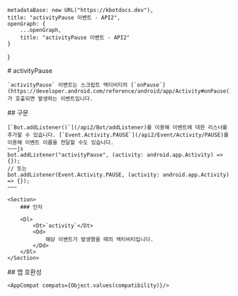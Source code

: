 
    metadataBase: new URL("https://kbotdocs.dev"),
    title: "activityPause 이벤트 - API2",
    openGraph: {
        ...openGraph,
        title: "activityPause 이벤트 - API2"
    }
}

<Section>
    # activityPause

    `activityPause` 이벤트는 스크립트 액티비티의 [`onPause`](https://developer.android.com/reference/android/app/Activity#onPause())가 호출되면 발생하는 이벤트입니다.
</Section>
<Section>
    ## 구문

    [`Bot.addListener()`](/api2/Bot/addListener)를 이용해 이벤트에 대한 리스너를 추가할 수 있습니다. [`Event.Activity.PAUSE`](/api2/Event/Activity/PAUSE)를 이용해 이벤트 이름을 전달할 수도 있습니다.
    ~~~js
    bot.addListener("activityPause", (activity: android.app.Activity) => {});
    // 또는
    bot.addListener(Event.Activity.PAUSE, (activity: android.app.Activity) => {});
    ~~~

    <Section>
        ### 인자

        <Dl>
            <Dt>`activity`</Dt>
            <Dd>
                해당 이벤트가 발생했을 때의 액티비티입니다.
            </Dd>
        </Dl>
    </Section>
</Section>
<Section>
    ## 앱 호환성

    <AppCompat compats={Object.values(compatibility)}/>
</Section>